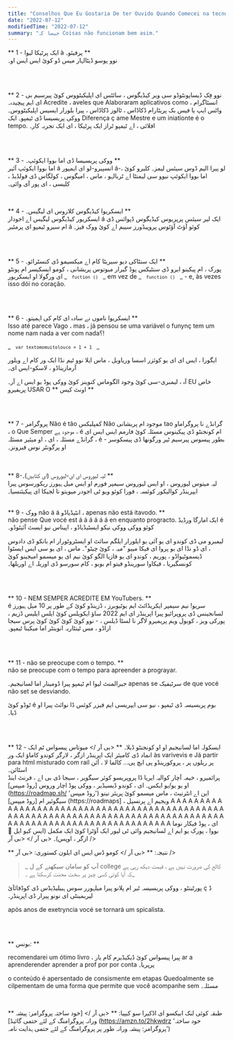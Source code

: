```yaml
---
title: "Conselhos Que Eu Gostaria De ter Ouvido Quando Comecei na tecnologia."
date: "2022-07-12"
modifiedTime: "2022-07-12"
summary: "جیسا کہ Coisas não funcionam bem asim."
---
```


** 1 - ایک پرٹیکا لیوا à پرفیئو۔ ** <br />
نوو پوسو ڈیٹالہار میس ڈو کوئ ایس ایس او۔

<br />
<br />

** 2 - نوو فِک ڈیساپونٹوڈو سی ویر کیڈیگوس ، سائٹس ای اپلیکیٹووس کوئ پیرسیم بی ای ایم پیچیدہ۔
Acredite ، aveles que Alaboraram aplicativos como انسٹاگرام ، واٹس ایپ یا فیس بک پریٹارام ڈکاڈاس ، ٹالوز ڈکاڈاس ، پیرا بلورار ایسیس اپلیکیٹووس۔ <br />
ووکی پریسیسا ڈی ٹیمپو۔ ایک Diferença ç ame Mestre e um iniationte é o tempo. افلائی ، اے ٹیمپو ٹراز ایک پرٹیکا ، ای ایک تجربہ کار۔

<br />
<br />

** 3 - ووکی پریسیسا ڈی اما بووا ایکوئپ۔ ** <br />
اما بووا ایکوئپ آئیر á انسپیرو-لو ای ایمپور á-لو پیرا الیم ڈوس سیئس لیمز۔ کلیرو کوئ ، اما بووا ایکوئپ نیوو سی لیمنٹا اے ٹربالہو ، ماس ، امیگوس ، کولگاس ڈی فولڈیڈ ، کلیسی ، ای پور آی وائی۔

<br />

** 4 - ایسکریوا کیڈیگوس کلاروس ای لیگیس۔ ** <br />
ایسکریور کیڈیگوس لیگیس اے اجودار á ایک لیر سیئس پرپریوس کیڈیگوس ڈپوائس ڈی ام سیرو ٹیمپو ای پرمٹیر á کوئو آؤٹ آؤٹوس پروپیڈورز سیبم اے کوئ ووک فیز۔

<br />
<br />

** 5 - ایک سنٹاکی دیو سیریٹا کام اے میکسیمو ڈی کنسٹرائو۔ ** <br />
پورک ، ام پیکینو ایرو ڈی سنٹیکس پوڈ گیرار میوتوس پریشانی ، کومو ایسکیسر ام پونٹو ای ورگولا او ایسکریور _ <code> `fuction ()` </code> _ em vez de _ <code> `function ()` </code> _ - e, às vezes isso dói no coração.

<br />
<br />

** 6 - ایسکریوا ناموں نے سادہ ای کام کی اہمیتو۔ ** <br />
Isso até parece Vago ، mas ، já pensou se uma variável o funynç tem um nome nam nada a ver com nada؟!

_ <code> `var textomomuitolouco = 1 + 1` </code> _

ایگورا ، ایس ای ای یو کوئزر اسسا وریاویل ، ماس ایلا نوو ٹیم نڈا ایک ور کام اے ویلور آرمازیناڈو ، لاسکو-ایس ای۔

آہ ، لیمبری-سی کوئ وجود الگوماس کنوینز کوئ ووکی پوڈ یو ایس اے آر۔ EU خاص پریفیرو USAR O ** اونٹ کیس **

<br />
<br />

** 7 - پروگرامر Não é tão کمپلیکس
Não موجود ام پریشانی tao گرانڈے نا پروگراماو ، o Que Semper موجود ہے ، é ام کونجنٹو ڈی پیکینوس مسئلہ کوئ فارمم ایس ایس ای گرانڈے مسئلہ ، ای ، او میئیر مسئلہ ، é بطور پیسوس پیرسیم ٹیر ورگونھا ڈی پیسکوسر - او پرگونٹر نوس فیرونز۔

<br />
<br />
** 8-لیہ لیوروس ای ای-لیوروس (ای کتابیں)۔ ** <br />
لیہ میتوس لیوروس ، او ایس لیوروس سیمپر فورم او ایس میل ہیورز ریکورسوس پیرا ایپرینڈر کوالیکور کوئسہ ، فورا کوئو ویو ٹی اجودر میویتو نا لجیکا ای پیکیئنسیا۔

<br />
<br />

** 9 - ووک não á á انٹیڈیاڈو ، apenas não está itavodo. ** <br />
não pense Que vocé est á á á á á á en enquanto progracto. ایک امارگا ورڈیڈ é کوئو ووکی ووکی نیکو ایسٹیڈیاڈو ، اپیناس نیو ایسٹ آئیٹوڈو۔

لیمبرو می ڈی کوندو ای یو آئی یو ایلورار ایلگم سائٹ او ایسٹروٹورار ام بانکو ڈی دادوس ، ای ڈو نڈا ای یو پروا ای فیکا مییو "میہ ، کوئ چیٹو"۔ ماس ، ای یو سی ایس ایسٹوا ڈیسموٹیواڈو ، پوریم ، کوندو ای یو فازیا الگو کوئ نیم ای یو میسمو امیجینو کوئ کونسگیریا ، فیکاوا سورینڈو فیتو ام بوبو ، کام سورسو ڈی اوریلہ اے اوریلھا۔

<br />
<br />

** 10 - NEM SEMPER ACREDITE EM YouTubers. ** <BR />
é سریو! نیم سیمپر ایکریڈائٹ ایم یوٹیوبرز ، ڈزینڈو کوئ کے طور پر 10 میل ہیورز لسانجینس ڈی پروپرائیو پیرا اپرینڈر ای ایم 2022 ساؤ ایکویلس کوئ ایلس ایلیس ڈزیم ، پورکی ویز ، کوبول ویم پریمیرو لاگر نا لسٹا ڈیلس ، - نوو کوئ کوئ کوئ کوئ پرس سیجا اراڈو ، مس ٹینٹاریہ انوینٹر اما میکینا ٹیمپو۔

<br />
<br />

** 11 - não se preocupe com o tempo. ** <br />
não se preocupe com o tempo para apreender a prograyar.

جیرالمنٹ لیوا ام ٹیمپو پیرا ڈومینار اما لسانیجیم۔ apenas se سرٹیفیک de que vocé não set se desviando.

ٹوڈو کوئ é بوم پریسیسہ ڈی ٹیمپو ، نیو سی ایپریسی ایم فیزر کوئس ڈا نوائٹ پیرا او ڈیا۔

<br />
<br />

** 12 - ایسکولہ اما لسانیجیم او او کونجنٹو ڈیلا۔ ** <بی آر />
میوتاس پیسواس ٹم ایک انماد ڈی کامیئر ایک اپرینڈر ازگر ، لارگر کوندو کاماؤ ایک ور às varivevis e Já partir para html misturado com rail پر ریلوں پر ، پروکورینڈو پی ایچ پی… کالما لا ، آئن اسٹائن۔ <br />
پرائمیرو ، خیمہ آچار کوالیہ ایریا ڈا پروپریسو کوئر سیگویر ، سیجا ڈی بی اے ، فرنٹ اینڈ او یو یو/یو ایکس۔ ای ، کوندو ڈیسیڈیر ، ووکی پوڈ اچار وروس [روڈ میپس] (https://roadmap.sh/ 'روڈ میپس') این اے انٹرنیٹ ، ماس میسمو کوئ پریئر نینو سیگوئیر ام [روڈ میپس] (https://roadmaps] ، ویجیم اے پرنسپل A A A A A A A A A A A A A A A A A A A A A A A A A A A A A A A A A A A A A A A A A A A A A A A A A A A A A A A A A A A A A A A A A A A A A A A A A A A A A A A A A A A A A A A A A A A A A A A A A A A A A A A A A A A A A A A ای ، پوڈ فیکار نوما بووا ، پورک یو ایم اے لسانیجیم وائی ٹی لیور ایک آؤٹرا کوئ ایک مکمل (ایس کیو ایل 💚 ازگر ، اوپس)۔ <بی آر /> <بی آر />

** نتیجہ: ** <بی آر />
کومو ڈس ایس ای ایلون کستوری: <بی آر />

> _ آپ کو سامان سیکھنے کے ل college کالج کی ضرورت نہیں ہے ، قیمت دیکھ رہی ہے کہ آیا کوئی کسی چیز پر سخت محنت کرسکتا ہے ۔_

پورٹینٹو ، ووکی پریسیسہ ٹیر ام پلانو پیرا میلہورر سوس ہبیلیڈیڈس ڈی کوڈفائآئ ç ڈ لیریمینٹی ای نونو پیرار ڈی اپرینڈر۔

após anos de exetryncia vocé se tornará um spicalista.

<br />
<br />

** بونس: **

recomendarei um ótimo livro ، پیرا پیسواس کوئ ڈیکیڈیرم کام یار ar a aprenderender aprender a prof por por conta پرپریا۔

o conteúdo é apersentado de consismente em etapas Quedoalmente se cilpementam de uma forma que permite que você acompanhe sem مسئلہ۔

<br />

** طبقہ کوئی لنک ابیکسو ای اڈکیرا سو کیپیا: ** <بی آر />
[خود ساختہ پروگرامر: پیشہ ورانہ پروگرامنگ کے لئے حتمی گائیڈ] (https://amzn.to/2hkwdrz 'خود ساختہ پروگرامر: پیشہ ورانہ طور پر پروگرامنگ کے لئے حتمی ہدایت نامہ')